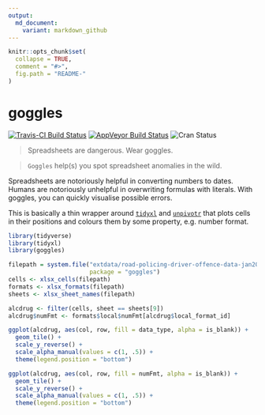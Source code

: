 ```yaml
---
output:
  md_document:
    variant: markdown_github
---
```


<!-- README.md is generated from README.Rmd. Please edit that file -->

```r
knitr::opts_chunk$set(
  collapse = TRUE,
  comment = "#>",
  fig.path = "README-"
)
```

# goggles

[![Travis-CI Build Status](https://travis-ci.org/nacnudus/goggles.svg?branch=master)](https://travis-ci.org/nacnudus/goggles)
[![AppVeyor Build Status](https://ci.appveyor.com/api/projects/status/github/nacnudus/goggles?branch=master&svg=true)](https://ci.appveyor.com/project/nacnudus/goggles)
![Cran Status](http://www.r-pkg.org/badges/version/goggles)

> Spreadsheets are dangerous.  Wear goggles.

> `Goggles` help(s) you spot spreadsheet anomalies in the wild.

Spreadsheets are notoriously helpful in converting numbers to dates.  Humans are
notoriously unhelpful in overwriting formulas with literals.  With goggles, you
can quickly visualise possible errors.

This is basically a thin wrapper around
[`tidyxl`](https://github.com/nacnudus/tidyxl) and
[`unpivotr`](https://github.com/nacnudus/unpivotr) that plots cells in their
positions and colours them by some property, e.g. number format.

```r
library(tidyverse)
library(tidyxl)
library(goggles)

filepath = system.file("extdata/road-policing-driver-offence-data-jan2009-sep2006.xlsx",
                       package = "goggles")
cells <- xlsx_cells(filepath)
formats <- xlsx_formats(filepath)
sheets <- xlsx_sheet_names(filepath)

alcdrug <- filter(cells, sheet == sheets[9])
alcdrug$numFmt <- formats$local$numFmt[alcdrug$local_format_id]

ggplot(alcdrug, aes(col, row, fill = data_type, alpha = is_blank)) +
  geom_tile() +
  scale_y_reverse() +
  scale_alpha_manual(values = c(1, .5)) +
  theme(legend.position = "bottom")

ggplot(alcdrug, aes(col, row, fill = numFmt, alpha = is_blank)) +
  geom_tile() +
  scale_y_reverse() +
  scale_alpha_manual(values = c(1, .5)) +
  theme(legend.position = "bottom")
```

